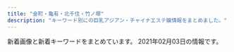 ```yaml
---
title: "金町・亀有・北千住・竹ノ塚"
description: "キーワード別にの巨乳アジアン・チャイナエステ嬢情報をまとめました。"
---
```


新着画像と新着キーワードをまとめています。
2021年02月03日の情報です。

<DmmAffiliateIns />
<KeywordTable
  shops={
    [
    {
        "img_links": [
            "http://www.hananoyume.esjp.info/files/010-02.jpg",
            "http://www.hananoyume.esjp.info/images/shop/shop01.jpg",
            "http://www.hananoyume.esjp.info/files/005-03.jpg",
            "http://www.hananoyume.esjp.info/images/new3.png",
            "http://www.hananoyume.esjp.info/images/s1.jpg",
            "http://www.hananoyume.esjp.info/files/001-02.jpg",
            "http://www.hananoyume.esjp.info/images/maga.jpg",
            "http://www.hananoyume.esjp.info/images/s2.jpg",
            "http://www.hananoyume.esjp.info/files/009-03.jpg",
            "http://www.hananoyume.esjp.info/files/006-03.jpg",
            "http://www.hananoyume.esjp.info/images/xian.png",
            "http://www.hananoyume.esjp.info/images/tel.png",
            "http://www.hananoyume.esjp.info/images/shop/shop04.jpg",
            "http://www.hananoyume.esjp.info/files/007-02.jpg",
            "http://www.hananoyume.esjp.info/images/s3.jpg",
            "http://www.hananoyume.esjp.info/images/main_bottom.png",
            "http://www.hananoyume.esjp.info/images/service.png",
            "http://www.hananoyume.esjp.info/files/010.jpg",
            "http://www.hananoyume.esjp.info/files/011-02.jpg",
            "http://www.hananoyume.esjp.info/files/005.jpg",
            "http://www.hananoyume.esjp.info/images/infotiao1.jpg",
            "http://www.hananoyume.esjp.info/files/001-03.jpg",
            "http://www.hananoyume.esjp.info/images/shop/shop03.jpg",
            "http://www.hananoyume.esjp.info/files/003-03.jpg",
            "http://www.hananoyume.esjp.info/files/008-03.jpg",
            "http://www.hananoyume.esjp.info/files/008-02.jpg",
            "http://www.hananoyume.esjp.info/images/zi_staff.png",
            "http://www.hananoyume.esjp.info/files/010-03.jpg",
            "http://www.hananoyume.esjp.info/files/009-02.jpg",
            "http://www.hananoyume.esjp.info/files/003.jpg",
            "http://www.hananoyume.esjp.info/files/003-02.jpg",
            "http://www.hananoyume.esjp.info/files/007-03.jpg",
            "http://www.hananoyume.esjp.info/files/009.jpg",
            "http://www.hananoyume.esjp.info/images/shop/shop02.jpg",
            "http://www.hananoyume.esjp.info/files/006.jpg",
            "http://www.hananoyume.esjp.info/files/011-03.jpg",
            "http://www.hananoyume.esjp.info/files/006-02.jpg",
            "http://www.hananoyume.esjp.info/files/008.jpg",
            "http://www.hananoyume.esjp.info/images/zi_massage.png",
            "http://www.hananoyume.esjp.info/files/007.jpg",
            "http://www.hananoyume.esjp.info/files/001.jpg",
            "http://www.hananoyume.esjp.info/files/005-02.jpg",
            "http://www.hananoyume.esjp.info/files/011.jpg",
            "http://www.hananoyume.esjp.info/images/pick.png",
            "http://www.hananoyume.esjp.info/images/main_top.png",
            "http://www.hananoyume.esjp.info/images/new1.png"
        ],
        "url": "http://www.hananoyume.esjp.info/",
        "keywords": {
            "E": 1,
            "89": 1,
            "87": 5,
            "86": 2,
            "88": 1,
            "D": 7
        },
        "name": "\u82b1\u306e\u5922",
        "station": "JR\u4e80\u6709\u99c5\u5357\u53e3"
    },
    {
        "img_links": [],
        "keywords": {},
        "url": "https://heart-peace.business.site/",
        "station": "\u7dbe\u702c\u99c5",
        "name": "heart Peace \uff5e\u30cf\u30fc\u30c8\u30d4\u30fc\u30b9\uff5e"
    },
    {
        "name": "\u685c",
        "img_links": [
            "https://besteste.com/staffPhoto/s20201104201732.jpg",
            "https://besteste.com/staffPhoto/b20201104202356.jpg",
            "https://besteste.com/staffPhoto/b20201223163529.jpg",
            "https://besteste.com/staffPhoto/s20201104202122.jpg",
            "https://besteste.com/staffPhoto/s20201223163320.jpg",
            "https://besteste.com/staffPhoto/s20201104202356.jpg",
            "https://besteste.com/staffPhoto/b20201104202637.jpg",
            "https://besteste.com/staffPhoto/b20201223163111.jpg",
            "https://besteste.com/staffPhoto/s20201223163529.jpg",
            "https://besteste.com/staffPhoto/s20201104202559.jpg",
            "https://besteste.com/staffPhoto/b20201104201732.jpg",
            "https://besteste.com/staffPhoto/b20201104202740.jpg",
            "https://besteste.com/staffPhoto/s20201104202235.jpg",
            "https://besteste.com/staffPhoto/s20201104202637.jpg",
            "https://besteste.com/staffPhoto/b20201223163235.jpg",
            "https://besteste.com/images/returnBtn.png",
            "https://besteste.com/staffPhoto/s20201223163417.jpg",
            "https://besteste.com/images/slider1/03.jpg",
            "https://besteste.com/staffPhoto/b20201104202509.jpg",
            "https://besteste.com/js/sliderLine/slide_next.png",
            "https://besteste.com/staffPhoto/s20201104202509.jpg",
            "https://besteste.com/staffPhoto/s20201104202740.jpg",
            "https://besteste.com/staffPhoto/b20201104202559.jpg",
            "https://besteste.com/staffPhoto/s20201104201913.jpg",
            "https://besteste.com/staffPhoto/s20201223163111.jpg",
            "https://besteste.com/images/slider1/01.jpg",
            "https://besteste.com/staffPhoto/b20201223163417.jpg",
            "https://besteste.com/staffPhoto/b20201104202122.jpg",
            "https://besteste.com/staffPhoto/b20201223163320.jpg",
            "https://besteste.com/staffPhoto/b20201104202024.jpg",
            "https://besteste.com/staffPhoto/s20201104202024.jpg",
            "https://besteste.com/js/sliderLine/slide_prev.png",
            "https://besteste.com/staffPhoto/s20201223163235.jpg",
            "https://besteste.com/staffPhoto/b20201104201913.jpg",
            "https://besteste.com/staffPhoto/b20201104202235.jpg",
            "https://besteste.com/images/mobile.jpg"
        ],
        "station": "JR\u4e80\u6709\u99c5\u5317\u53e3",
        "url": "https://besteste.com/",
        "keywords": {
            "C": 1,
            "E": 2,
            "D": 2,
            "86": 1,
            "85": 2
        }
    },
    {
        "url": "http://www.kenyoku.work/",
        "station": "JR\u91d1\u753a\u99c5\u5317\u53e3",
        "img_links": [
            "http://www.kenyoku.work/images/1.jpg",
            "http://www.kenyoku.work/images/news.jpg",
            "http://www.kenyoku.work/images/b2.jpg",
            "http://www.kenyoku.work/images/staff_t.jpg",
            "http://www.kenyoku.work/images/4.jpg",
            "http://www.kenyoku.work/images/info.png",
            "http://www.kenyoku.work/images/mobile.jpg",
            "http://www.kenyoku.work/images/int2.png",
            "http://www.kenyoku.work/img/hana1.jpg",
            "http://www.kenyoku.work/img/risa1.jpg",
            "http://www.kenyoku.work/images/interior_t.jpg",
            "http://www.kenyoku.work/images/sys.jpg",
            "http://www.kenyoku.work/img/ami1.jpg",
            "http://www.kenyoku.work/img/miki1.jpg",
            "http://www.kenyoku.work/images/head.jpg",
            "http://www.kenyoku.work/images/b1.jpg",
            "http://www.kenyoku.work/images/int1.png",
            "http://www.kenyoku.work/images/s1.png",
            "http://www.kenyoku.work/images/2.jpg",
            "http://www.kenyoku.work/images/3.jpg"
        ],
        "name": "\u5065\u6b32",
        "keywords": {}
    },
    {
        "img_links": [
            "http://massage-esthe.red/images/e.jpg",
            "http://massage-esthe.red/images/an_2_02.jpg",
            "http://massage-esthe.red/images/line1.jpg",
            "http://massage-esthe.red/images/r2.jpg",
            "http://massage-esthe.red/images/r6.jpg",
            "http://massage-esthe.red/images/slider/slide2s.png",
            "http://massage-esthe.red/images/slider/slide1.png",
            "http://massage-esthe.red/images/staff_images/st7.jpg",
            "http://massage-esthe.red/images/staff_images/st9.jpg",
            "http://massage-esthe.red/images/index-1.jpg",
            "http://massage-esthe.red/images/an_1_01.jpg",
            "http://massage-esthe.red/images/an_3_01.jpg",
            "http://massage-esthe.red/images/slider/slide2.png",
            "http://massage-esthe.red/images/r5.jpg",
            "http://massage-esthe.red/images/an_2_01.jpg",
            "http://massage-esthe.red/images/line.jpg",
            "http://massage-esthe.red/images/an_3_02.jpg",
            "http://massage-esthe.red/images/an_6_02.jpg",
            "http://massage-esthe.red/images/staff_images/sta3.jpg",
            "http://massage-esthe.red/images/staff_images/st6.jpg",
            "http://massage-esthe.red/images/an_4_01.jpg",
            "http://massage-esthe.red/images/an_5_01.jpg",
            "http://massage-esthe.red/images/staff_images/sta9.jpg",
            "http://massage-esthe.red/images/staff_images/sl.png",
            "http://massage-esthe.red/images/staff_images/st2.jpg",
            "http://massage-esthe.red/images/an_5_02.jpg",
            "http://massage-esthe.red/images/index-2.jpg",
            "http://massage-esthe.red/images/r3.jpg",
            "http://massage-esthe.red/images/slider/slide4.png",
            "http://massage-esthe.red/images/staff_images/st5.jpg",
            "http://massage-esthe.red/images/fbb.jpg",
            "http://massage-esthe.red/images/slider/slide3s.png",
            "http://massage-esthe.red/images/staff_images/sta1.jpg",
            "http://massage-esthe.red/images/r7.jpg",
            "http://massage-esthe.red/images/slider/slide5s.png",
            "http://massage-esthe.red/images/no.png",
            "http://massage-esthe.red/images/an_6_01.jpg",
            "http://massage-esthe.red/images/slider/slide4s.png",
            "http://massage-esthe.red/images/staff_images/st1.jpg",
            "http://massage-esthe.red/images/staff_images/sta6.jpg",
            "http://massage-esthe.red/images/staff_images/sta5.jpg",
            "http://massage-esthe.red/images/staff_images/st4.jpg",
            "http://massage-esthe.red/images/r4.jpg",
            "http://massage-esthe.red/images/an_1_02.jpg",
            "http://massage-esthe.red/images/qr.jpg",
            "http://massage-esthe.red/images/slider/slide1s.png",
            "http://massage-esthe.red/images/slider/slide5.png",
            "http://massage-esthe.red/images/staff_images/sta2.jpg",
            "http://massage-esthe.red/images/staff_images/sta7.jpg",
            "http://massage-esthe.red/images/staff_images/st3.jpg",
            "http://massage-esthe.red/images/an_4_02.jpg",
            "http://massage-esthe.red/images/staff_images/sta4.jpg",
            "http://massage-esthe.red/images/slider/slide3.png"
        ],
        "keywords": {
            "C": 2,
            "86": 32,
            "D": 20
        },
        "name": "BODY RESORT",
        "url": "http://massage-esthe.red/",
        "station": "JR\u4e80\u6709\u99c5\u5317\u53e3"
    },
    {
        "img_links": [
            "https://image.jimcdn.com/app/cms/image/transf/none/path/s491738307dab8ed0/image/i5806f8c0fbbca598/version/1417614009/image.jpg",
            "https://image.jimcdn.com/app/cms/image/transf/dimension=1080x1024:format=jpg/path/s491738307dab8ed0/image/ie54739bfe4411825/version/1611138624/image.jpg",
            "https://image.jimcdn.com/app/cms/image/transf/none/path/s491738307dab8ed0/image/iba7a970dbc047ea1/version/1610625156/image.jpg",
            "https://image.jimcdn.com/app/cms/image/transf/dimension=1080x1024:format=jpg/path/s491738307dab8ed0/image/i620db1cf9b307f7a/version/1610625248/image.jpg"
        ],
        "url": "http://kungangm.jimdo.com/",
        "station": "\u5800\u5207\u83d6\u84b2\u5712\u99c5",
        "keywords": {},
        "name": "\u541b\u5b89"
    },
    {
        "station": "\u4e94\u53cd\u91ce\u99c5",
        "img_links": [
            "http://www.relax-miyabi.com/img/top-h5R2.jpg",
            "http://www.relax-miyabi.com/img/slider/2.jpg",
            "http://www.relax-miyabi.com/img/top-course2_off.jpg",
            "http://www.relax-miyabi.com/img/slider/3.jpg",
            "http://www.relax-miyabi.com/img/h4-top.jpg",
            "http://www.relax-miyabi.com/img/top-h5R.jpg",
            "http://www.relax-miyabi.com/img/bnr-02_off.jpg",
            "http://www.relax-miyabi.com/img/glo_02_off.jpg",
            "http://www.relax-miyabi.com/files/019-02.jpg",
            "http://www.relax-miyabi.com/files/014-02.jpg",
            "http://www.relax-miyabi.com/img/icon_tel.png",
            "http://www.relax-miyabi.com/img/glo_01_off.jpg",
            "http://www.relax-miyabi.com/img/slider/1.jpg",
            "http://www.relax-miyabi.com/img/glo_03_off.jpg",
            "http://www.relax-miyabi.com/img/glo_06_off.jpg",
            "http://www.relax-miyabi.com/img/top-course_off.jpg",
            "http://www.relax-miyabi.com/files/014.jpg",
            "http://www.relax-miyabi.com/files/019-03.jpg",
            "http://www.relax-miyabi.com/img/bnr-01_off.jpg",
            "http://www.relax-miyabi.com/files/019.jpg",
            "http://www.relax-miyabi.com/files/014-03.jpg",
            "http://www.relax-miyabi.com/img/glo_05_off.jpg",
            "http://www.relax-miyabi.com/img/footer-top_off.jpg",
            "http://www.relax-miyabi.com/img/glo_04_off.jpg"
        ],
        "url": "http://www.relax-miyabi.com/",
        "name": "\u96c5",
        "keywords": {
            "86": 3,
            "88": 3,
            "D": 6
        }
    },
    {
        "station": "JR\u4e80\u6709\u99c5\u5357\u53e3",
        "name": "\u604b\u4eba\u697d\u5712",
        "img_links": [
            "http://koi.rankuens.com/css/top-001.jpg",
            "http://koi.rankuens.com/css/staff/staff09.jpg",
            "http://koi.rankuens.com/css/nav/nav01.jpg",
            "http://koi.rankuens.com/css/staff/staff10.jpg",
            "http://koi.rankuens.com/css/right.jpg",
            "http://koi.rankuens.com/css/staff/staff0006.jpg",
            "http://koi.rankuens.com/css/head03.jpg",
            "http://koi.rankuens.com/css/nav/nav03.jpg",
            "http://koi.rankuens.com/css/nav/nav05.jpg",
            "http://koi.rankuens.com/css/top005.jpg",
            "http://koi.rankuens.com/css/staff/staff08.jpg",
            "http://koi.rankuens.com/css/staff/staff0005.jpg",
            "http://koi.rankuens.com/css/nav/nav02.jpg",
            "http://koi.rankuens.com/css/nav/nav04.jpg",
            "http://koi.rankuens.com/css/staff/staff0005-b.jpg",
            "http://koi.rankuens.com/css/left.jpg",
            "http://koi.rankuens.com/css/nav/nav06.jpg",
            "http://koi.rankuens.com/css/top004.jpg"
        ],
        "url": "http://koi.rankuens.com/",
        "keywords": {
            "D": 3,
            "86": 2,
            "87": 2,
            "E": 2,
            "89": 1
        }
    },
    {
        "keywords": {},
        "name": "\u5065\u5eb7\u30cf\u30a6\u30b9",
        "img_links": [
            "http://www.night.ne.jp/nightnet/img/13.jpg",
            "http://www.night.ne.jp/tokyo/house/img/view_1.jpg",
            "http://www.night.ne.jp/_format/W/img/over_msg_01.jpg",
            "http://www.night.ne.jp/nightnet/img/4.jpg",
            "http://www.night.ne.jp/nightnet/img/15.jpg",
            "http://www.night.ne.jp/nightnet/img/1.jpg",
            "http://www.night.ne.jp/nightnet/img/16.jpg",
            "http://www.night.ne.jp/tokyo/house/img_staff/g_7278.jpg",
            "http://www.night.ne.jp/tokyo/house/img/index.jpg",
            "http://www.night.ne.jp/nightnet/img/12a.jpg",
            "http://www.night.ne.jp/nightnet/img/14.jpg",
            "http://www.night.ne.jp/nightnet/img/17.jpg",
            "http://www.night.ne.jp/_format/W/img/whats_news.jpg",
            "http://www.night.ne.jp/nightnet/img/7.jpg",
            "http://www.night.ne.jp/tokyo/house/img/qr_code.jpg",
            "http://www.night.ne.jp/_format/W/img/whats_view.jpg",
            "http://www.night.ne.jp/_format/W/img/index_enter_1.jpg",
            "http://www.night.ne.jp/tokyo/house/img/view_3.jpg",
            "http://www.night.ne.jp/nightnet/img/6.jpg",
            "http://www.night.ne.jp/nightnet/img/11.jpg",
            "http://www.night.ne.jp/tokyo/house/img/view_2.jpg",
            "http://www.night.ne.jp/nightnet/img/5.jpg",
            "http://www.night.ne.jp/nightnet/img/3.jpg",
            "http://www.night.ne.jp/nightnet/img/2.jpg",
            "http://www.night.ne.jp/tokyo/house/img/view_4.jpg",
            "http://www.night.ne.jp/nightnet/img/9.jpg",
            "http://www.night.ne.jp/nightnet/img/8.jpg",
            "http://www.night.ne.jp/nightnet/img/10.jpg",
            "http://www.night.ne.jp/tokyo/house/img_staff/g_7277.jpg",
            "http://www.night.ne.jp/tokyo/house/img/index_view.jpg",
            "http://www.night.ne.jp/tokyo/house/img/index_top.jpg"
        ],
        "url": "http://www.night.ne.jp/tokyo/house/",
        "station": "JR\u4e80\u6709\u99c5\u5317\u53e3"
    },
    {
        "name": "\u697d",
        "keywords": {
            "D": 1,
            "89": 1,
            "87": 2,
            "C": 2
        },
        "url": "http://raku.est888.com/",
        "station": "JR\u91d1\u753a\u99c5\u5317\u53e3",
        "img_links": [
            "http://raku.est888.com/css/osusume01.jpg",
            "http://raku.est888.com/css/staff/staff002-a.png",
            "http://raku.est888.com/css/nav/nav-005.jpg",
            "http://raku.est888.com/css/nav/nav-002.jpg",
            "http://raku.est888.com/css/nav/nav-006.jpg",
            "http://raku.est888.com/css/cam01.jpg",
            "http://raku.est888.com/css/staff/staff0001-a.png",
            "http://raku.est888.com/css/nav/nav-004.jpg",
            "http://raku.est888.com/css/nav/nav-003.jpg",
            "http://raku.est888.com/css/staff/staff01-a.png",
            "http://raku.est888.com/css/tel.png",
            "http://raku.est888.com/css/nav/nav-001.jpg",
            "http://raku.est888.com/css/top02-left.png"
        ]
    },
    {
        "keywords": {
            "D": 15,
            "83": 5,
            "86": 10,
            "85": 5,
            "C": 5
        },
        "name": "\u7e01",
        "img_links": [
            "http://rakuen.ies.fun/photos/sites/40/2021/02/2021020106592856.jpg",
            "http://rakuen.ies.fun/images/info.jpg",
            "http://rakuen.ies.fun/images/info2.jpg",
            "http://rakuen.ies.fun/images/s_staff.png",
            "http://rakuen.ies.fun/images/room1.jpg",
            "http://rakuen.ies.fun/images/tel.jpg",
            "http://rakuen.ies.fun/photos/sites/40/2021/02/2021020106591748.jpg",
            "http://rakuen.ies.fun/images/room3.jpg",
            "http://rakuen.ies.fun/images/s3.jpg",
            "http://rakuen.ies.fun/images/s_link.png",
            "http://rakuen.ies.fun/images/mobile.jpg",
            "http://rakuen.ies.fun/images/s_news.jpg",
            "http://rakuen.ies.fun/images/room2.jpg",
            "http://rakuen.ies.fun/photos/sites/40/2021/02/202102010659230.jpg",
            "http://rakuen.ies.fun/images/room4.jpg",
            "http://rakuen.ies.fun/photos/sites/40/2021/02/2021020106592140.jpg"
        ],
        "url": "http://rakuen.ies.fun/",
        "station": "\u897f\u65b0\u4e95\u99c5\u897f\u53e3"
    },
    {
        "url": "http://spring.est888.com/",
        "name": "Spring \uff5e\u30b9\u30d7\u30ea\u30f3\u30b0\uff5e",
        "img_links": [
            "http://spring.est888.com/css/staff/staff010-a.png",
            "http://spring.est888.com/css/nav/nav-001.png",
            "http://spring.est888.com/css/staff/staff13-a.png",
            "http://spring.est888.com/css/top0000000003.jpg",
            "http://spring.est888.com/css/staff/staff001.png",
            "http://spring.est888.com/css/staff/staff001-a.png",
            "http://spring.est888.com/css/staff/staff16-a.png",
            "http://spring.est888.com/css/nav/nav-003.png",
            "http://spring.est888.com/css/staff/staff0005-a.png",
            "http://spring.est888.com/css/staff/staff17-a.png",
            "http://spring.est888.com/css/nav/nav-005.png",
            "http://spring.est888.com/css/staff/staff012-a.png",
            "http://spring.est888.com/css/staff/staff004.png",
            "http://spring.est888.com/css/staff/staff0005-b.png",
            "http://spring.est888.com/css/nav/nav-002.png",
            "http://spring.est888.com/css/staff/staff004-a.png",
            "http://spring.est888.com/css/staff/staff11.png",
            "http://spring.est888.com/css/staff/staff17-b.png",
            "http://spring.est888.com/css/staff/staff11-b.png",
            "http://spring.est888.com/css/staff/staff0010-b.png",
            "http://spring.est888.com/css/staff/staff17.png",
            "http://spring.est888.com/css/staff/staff11-a.png",
            "http://spring.est888.com/css/top001.png",
            "http://spring.est888.com/css/staff/staff004-b.png",
            "http://spring.est888.com/css/staff/staff16-b.png",
            "http://spring.est888.com/css/staff/staff012.png",
            "http://spring.est888.com/css/nav/nav-006.png",
            "http://spring.est888.com/css/staff/staff14-a.png",
            "http://spring.est888.com/css/nav/nav-004.png",
            "http://spring.est888.com/css/staff/staff13.png",
            "http://spring.est888.com/css/tel.png",
            "http://spring.est888.com/css/staff/staff010.png",
            "http://spring.est888.com/css/staff/staff001-b.png",
            "http://spring.est888.com/css/staff/staff14-b.png",
            "http://spring.est888.com/css/staff/staff16.png",
            "http://spring.est888.com/css/staff/staff012-b.png",
            "http://spring.est888.com/css/staff/staff14.png",
            "http://spring.est888.com/css/staff/staff0005.png"
        ],
        "keywords": {
            "E": 1,
            "91": 1,
            "C": 3,
            "85": 2,
            "84": 1,
            "89": 1,
            "90": 5,
            "D": 3
        },
        "station": "JR\u91d1\u753a\u99c5\u5317\u53e3"
    },
    {
        "name": "IRIS \uff5e\u30a2\u30a4\u30ea\u30b9\uff5e",
        "keywords": {
            "D": 4,
            "86": 3,
            "C": 1,
            "83": 1,
            "85": 3,
            "90": 1,
            "87": 1,
            "E": 2
        },
        "img_links": [
            "http://iris.este.work/head.jpg",
            "http://iris.este.work/2/uploadimg/1597806778.jpg",
            "http://iris.este.work/2/uploadimg/1610606666.jpg",
            "http://iris.este.work/2/uploadimg/1610606533.jpg",
            "http://iris.este.work/int1.png",
            "http://iris.este.work/2/uploadimg/1604372331.jpg",
            "http://iris.este.work/2/uploadimg/1607661251.jpg",
            "http://iris.este.work/2/uploadimg/1587527512.jpg",
            "http://iris.este.work/news.jpg",
            "http://iris.este.work/sys1.jpg",
            "http://iris.este.work/2/uploadimg/1587527299.jpg",
            "http://iris.este.work/2/uploadimg/1597642441.jpeg",
            "http://iris.este.work/2/uploadimg/1591787978.jpg",
            "http://iris.este.work/sys2.jpg",
            "http://iris.este.work/s1.png",
            "http://iris.este.work/staff_t.jpg"
        ],
        "url": "http://iris.este.work/",
        "station": "JR\u5317\u5343\u4f4f\u99c5\u6771\u53e3"
    },
    {
        "img_links": [
            "http://www.es-sakura.xyz/uploads/210201/1-21020115145M35.jpg",
            "http://www.es-sakura.xyz/uploads/171031/1-1G0311G4095M.jpg",
            "http://www.es-sakura.xyz/uploads/180222/1-1P222152311W5.jpg",
            "http://www.es-sakura.xyz/templets/default/pc/picture/staffs.png",
            "http://www.es-sakura.xyz/templets/default/pc/picture/s_news.png",
            "http://www.es-sakura.xyz/uploads/200522/1-200522132410304.jpg",
            "http://www.es-sakura.xyz/uploads/171031/1-1G0311G505933.jpg",
            "http://www.es-sakura.xyz/uploads/180903/1-1PZ31G00N60.jpg",
            "http://www.es-sakura.xyz/templets/default/pc/picture/face.png",
            "http://www.es-sakura.xyz/uploads/171031/1-1G0311G556445.jpg",
            "http://www.es-sakura.xyz/uploads/201221/1-201221161331T9.jpg",
            "http://www.es-sakura.xyz/uploads/allimg/180705/1-1PF515001a41.jpg",
            "http://www.es-sakura.xyz/uploads/180223/1-1P2231T1545P.png",
            "http://www.es-sakura.xyz/uploads/180223/1-1P2231T00a38.jpg",
            "http://www.es-sakura.xyz/uploads/171031/1-1G0311G344914.jpg",
            "http://www.es-sakura.xyz/templets/default/pc/picture/s_pick.png",
            "http://www.es-sakura.xyz/uploads/200522/1-2005221325354W.jpg",
            "http://www.es-sakura.xyz/uploads/180222/1-1P222152341c1.jpg",
            "http://www.es-sakura.xyz/uploads/180222/1-1P22215242NA.jpg",
            "http://www.es-sakura.xyz/templets/default/pc/picture/end1.jpg",
            "http://www.es-sakura.xyz/uploads/200922/1-200922100322149.jpg",
            "http://www.es-sakura.xyz/uploads/180223/1-1P2231S940503.jpg",
            "http://www.es-sakura.xyz/uploads/201029/1-201029155224493.jpg",
            "http://www.es-sakura.xyz/uploads/180222/1-1P222152505H4.jpg",
            "http://www.es-sakura.xyz/uploads/171031/1-1G0311G531445.jpg",
            "http://www.es-sakura.xyz/templets/default/pc/picture/s_staff.png"
        ],
        "url": "http://www.es-sakura.xyz/",
        "name": "\u3055\u304f\u3089",
        "keywords": {},
        "station": "\u6885\u5cf6\u99c5"
    },
    {
        "name": "Tulip\uff5e\u30c1\u30e5\u30fc\u30ea\u30c3\u30d7",
        "url": "http://www.hi-msg.com/tulip/",
        "keywords": {},
        "station": "JR\u5357\u5343\u4f4f\u99c5\u5357\u53e3",
        "img_links": []
    },
    {
        "img_links": [
            "http://ayase-ai.jpest.net/uploads//sites/33/2020/11/g2-225x300.jpg",
            "http://ayase-ai.jpest.net/uploads//sites/33/2020/11/g1.jpg",
            "http://ayase-ai.jpest.net/uploads//sites/33/2020/12/main_top.png",
            "http://ayase-ai.jpest.net/uploads//sites/33/2020/11/g6.jpg",
            "http://ayase-ai.jpest.net/uploads//sites/33/2020/11/g5.jpg",
            "http://ayase-ai.jpest.net/uploads//sites/33/2020/11/g4.jpg",
            "http://ayase-ai.jpest.net/uploads//sites/33/2020/11/g4-225x300.jpg",
            "http://ayase-ai.jpest.net/uploads//sites/33/2020/12/ma01-1.jpg",
            "http://ayase-ai.jpest.net/uploads//sites/33/2020/12/r2-1.png",
            "http://ayase-ai.jpest.net/uploads//sites/33/2020/12/main_top-1.png",
            "http://ayase-ai.jpest.net/uploads//sites/33/2020/12/ss.png",
            "http://ayase-ai.jpest.net/uploads//sites/33/2021/01/g1.jpg",
            "http://ayase-ai.jpest.net/uploads//sites/33/2020/12/shishu-2.png",
            "http://ayase-ai.jpest.net/uploads//sites/33/2020/12/r3-1.png",
            "http://ayase-ai.jpest.net/uploads//sites/33/2020/11/g3.jpg",
            "http://ayase-ai.jpest.net/uploads//sites/33/2020/11/g3-225x300.jpg",
            "http://ayase-ai.jpest.net/uploads//sites/33/2020/11/g5-225x300.jpg",
            "http://ayase-ai.jpest.net/uploads//sites/33/2020/11/g2.jpg",
            "http://ayase-ai.jpest.net/uploads//sites/33/2020/11/g6-225x300.jpg",
            "http://ayase-ai.jpest.net/uploads//sites/33/2020/12/main_bottom.png",
            "http://ayase-ai.jpest.net/uploads//sites/33/2020/11/m-top02-1.jpg",
            "http://ayase-ai.jpest.net/uploads//sites/33/2020/12/re.jpg",
            "http://ayase-ai.jpest.net/uploads//sites/33/2020/11/g1-225x300.jpg",
            "http://ayase-ai.jpest.net/uploads//sites/33/2020/12/r4-1.png",
            "http://ayase-ai.jpest.net/uploads//sites/33/2021/01/g1-225x300.jpg",
            "http://ayase-ai.jpest.net/uploads//sites/33/2020/12/r1.png",
            "http://ayase-ai.jpest.net/uploads//sites/33/2020/12/main_bottom-1.png",
            "http://ayase-ai.jpest.net/uploads//sites/33/2020/12/mobile-1.jpg"
        ],
        "keywords": {},
        "station": "\u7dbe\u702c\u99c5\u6771\u53e3",
        "url": "http://ayase-ai.jpest.net/",
        "name": "\u611b"
    },
    {
        "keywords": {},
        "img_links": [],
        "name": "\u5fc3",
        "url": "http://sumirety.xyz/",
        "station": "\u6885\u5cf6\u99c5"
    },
    {
        "img_links": [
            "http://ningyo-hime.com/images/mobile.jpg",
            "http://ningyo-hime.com/images/returnBtn.png",
            "http://ningyo-hime.com/staffPhoto/b20201212104914.jpg",
            "http://ningyo-hime.com/staffPhoto/b20200630134438.jpg",
            "http://ningyo-hime.com/staffPhoto/s20201230174356.jpg",
            "http://ningyo-hime.com/staffPhoto/b20191003141511.jpg",
            "http://ningyo-hime.com/staffPhoto/s20201212112712.jpg",
            "http://ningyo-hime.com/staffPhoto/b20201230174356.jpg",
            "http://ningyo-hime.com/staffPhoto/s20200626161755.jpg",
            "http://ningyo-hime.com/staffPhoto/s20201212104914.jpg",
            "http://ningyo-hime.com/js/sliderLine/slide_prev.png",
            "http://ningyo-hime.com/staffPhoto/b20200905132814.jpg",
            "http://ningyo-hime.com/images/slider1/03.jpg",
            "http://ningyo-hime.com/staffPhoto/s20201101082513.jpg",
            "http://ningyo-hime.com/images/gallery1.png",
            "http://ningyo-hime.com/staffPhoto/s20200905132814.jpg",
            "http://ningyo-hime.com/staffPhoto/b20200626161755.jpg",
            "http://ningyo-hime.com/images/slider1/01.jpg",
            "http://ningyo-hime.com/staffPhoto/b20201101082513.jpg",
            "http://ningyo-hime.com/staffPhoto/s20191003141511.jpg",
            "http://ningyo-hime.com/uploadfiles/Image/campaignNingyoHimeCom.jpg",
            "http://ningyo-hime.com/staffPhoto/b20201212112712.jpg",
            "http://ningyo-hime.com/js/sliderLine/slide_next.png",
            "http://ningyo-hime.com/staffPhoto/s20200707192550.jpg",
            "http://ningyo-hime.com/staffPhoto/b20200707192550.jpg",
            "http://ningyo-hime.com/staffPhoto/s20200630134438.jpg"
        ],
        "name": "\u4eba\u9b5a\u59eb",
        "url": "http://ningyo-hime.com/",
        "station": "\u7dbe\u702c\u99c5\u6771\u53e3",
        "keywords": {
            "84": 1,
            "D": 5,
            "C": 2
        }
    },
    {
        "url": "https://moon-love.info/",
        "name": "\u6cc9\u30fb\u3044\u305a\u307f",
        "keywords": {
            "E": 2,
            "D": 1
        },
        "img_links": [
            "https://moon-love.info/uploadfiles/images/campaignIyasiHealCom.jpg",
            "https://moon-love.info/staffPhoto/b20200527170611.jpg",
            "https://moon-love.info/images/slider1/03.jpg",
            "https://moon-love.info/js/sliderLine/slide_prev.png",
            "https://moon-love.info/js/sliderLine/slide_next.png",
            "https://moon-love.info/images/slider1/02.jpg",
            "https://moon-love.info/images/mobile.jpg",
            "https://moon-love.info/images/noImg.jpg",
            "https://moon-love.info/images/gallery1.png",
            "https://moon-love.info/uploadfiles/Image/image.png",
            "https://moon-love.info/staffPhoto/b20200711151214.jpg",
            "https://moon-love.info/images/returnBtn.png",
            "https://moon-love.info/staffPhoto/s20200711151214.jpg",
            "https://moon-love.info/staffPhoto/s20200527170611.jpg",
            "https://moon-love.info/images/slider1/01.jpg"
        ],
        "station": "\u5317\u5343\u4f4f\u99c5\u6771\u53e3"
    },
    {
        "station": "JR\u4e80\u6709\u99c5\u5317\u53e3",
        "name": "\u82b1\u5c4b",
        "keywords": {},
        "url": "http://h-rlx.xyz/",
        "img_links": [
            "http://h-rlx.xyz/images/index_02.jpg",
            "http://h-rlx.xyz/images/01.jpg",
            "http://h-rlx.xyz/girl/014.jpg",
            "http://h-rlx.xyz/girl/03.jpg",
            "http://h-rlx.xyz/girl/09a.jpg",
            "http://h-rlx.xyz/girl/011.jpg",
            "http://h-rlx.xyz/images/info_10.jpg",
            "http://h-rlx.xyz/girl/010.jpg",
            "http://h-rlx.xyz/girl/08a.jpg",
            "http://h-rlx.xyz/images/index_16.jpg",
            "http://h-rlx.xyz/images/index_05.jpg",
            "http://h-rlx.xyz/girl/07a.jpg",
            "http://h-rlx.xyz/girl/07.jpg",
            "http://h-rlx.xyz/girl/012a.jpg",
            "http://h-rlx.xyz/images/info.jpg",
            "http://h-rlx.xyz/images/staff_10.jpg",
            "http://h-rlx.xyz/images/index_06.jpg",
            "http://h-rlx.xyz/images/02.jpg",
            "http://h-rlx.xyz/images/index_24.jpg",
            "http://h-rlx.xyz/images/index_18.jpg",
            "http://h-rlx.xyz/girl/00.jpg",
            "http://h-rlx.xyz/images/index_19.jpg",
            "http://h-rlx.xyz/girl/013a.jpg",
            "http://h-rlx.xyz/images/index_03.jpg",
            "http://h-rlx.xyz/girl/05a.jpg",
            "http://h-rlx.xyz/girl/06a.jpg",
            "http://h-rlx.xyz/girl/04.jpg",
            "http://h-rlx.xyz/girl/06.jpg",
            "http://h-rlx.xyz/images/index_23.jpg",
            "http://h-rlx.xyz/girl/01a.jpg",
            "http://h-rlx.xyz/girl/02.jpg",
            "http://h-rlx.xyz/girl/012.jpg",
            "http://h-rlx.xyz/images/rec_10.jpg",
            "http://h-rlx.xyz/images/index_15.jpg",
            "http://h-rlx.xyz/images/index_11.jpg",
            "http://h-rlx.xyz/girl/03a.jpg",
            "http://h-rlx.xyz/girl/09.jpg",
            "http://h-rlx.xyz/images/index_14.jpg",
            "http://h-rlx.xyz/images/index_20.jpg",
            "http://h-rlx.xyz/images/index_07.jpg",
            "http://h-rlx.xyz/images/index_21.jpg",
            "http://h-rlx.xyz/images/index_01.jpg",
            "http://h-rlx.xyz/girl/08.jpg",
            "http://h-rlx.xyz/girl/04a.jpg",
            "http://h-rlx.xyz/girl/013.jpg",
            "http://h-rlx.xyz/images/index_04.jpg",
            "http://h-rlx.xyz/girl/05.jpg",
            "http://h-rlx.xyz/images/index_10.jpg",
            "http://h-rlx.xyz/images/index_09.jpg",
            "http://h-rlx.xyz/girl/01.jpg",
            "http://h-rlx.xyz/images/rec.jpg",
            "http://h-rlx.xyz/images/index_12.jpg",
            "http://h-rlx.xyz/images/index_26.jpg"
        ]
    },
    {
        "name": "\u9e97",
        "keywords": {
            "D": 80,
            "85": 30,
            "86": 40,
            "84": 10
        },
        "url": "http://urara.tyo.cm/",
        "station": "JR\u91d1\u753a\u99c5\u5317\u53e3",
        "img_links": [
            "http://urara.tyo.cm/photos/sites/5/2020/09/2020091508111353.jpg",
            "http://urara.tyo.cm/photos/sites/5/2020/08/2020082101302071.jpg",
            "http://urara.tyo.cm/images/link_nav05.png",
            "http://urara.tyo.cm/images/pagetop.png",
            "http://urara.tyo.cm/images/link_nav01.png",
            "http://urara.tyo.cm/photos/sites/5/2020/07/2020072904152581.jpg",
            "http://urara.tyo.cm/images/tit_info01.png",
            "http://urara.tyo.cm/images/link_nav02.png",
            "http://urara.tyo.cm/images/slider03.png",
            "http://urara.tyo.cm/images/link_nav04.png",
            "http://urara.tyo.cm/images/link_nav03.png",
            "http://urara.tyo.cm/images/bg_infotit.png",
            "http://urara.tyo.cm/images/tit_staff01.png",
            "http://urara.tyo.cm/photos/sites/5/2020/07/2020072904152474.jpg",
            "http://urara.tyo.cm/images/slider02.png",
            "http://urara.tyo.cm/images/ico02.png",
            "http://urara.tyo.cm/images/tit_staff02.png",
            "http://urara.tyo.cm/images/slider01.png",
            "http://urara.tyo.cm/images/tit_info02.png",
            "http://urara.tyo.cm/photos/sites/5/2020/10/2020101305325670.jpg",
            "http://urara.tyo.cm/photos/sites/5/2020/07/2020072904152438.jpg",
            "http://urara.tyo.cm/images/top.png",
            "http://urara.tyo.cm/images/link_nav06.png",
            "http://urara.tyo.cm/photos/sites/5/2020/07/2020072904152344.jpg",
            "http://urara.tyo.cm/photos/sites/5/2020/11/2020112706272440.jpg"
        ]
    },
    {
        "img_links": [
            "http://angela.esjp.xyz/girl/6.jpg",
            "http://angela.esjp.xyz/girl/4.jpg",
            "http://angela.esjp.xyz/images/tel_footer.png",
            "http://angela.esjp.xyz/images/roomimg/photo02.jpg",
            "http://angela.esjp.xyz/images/nophotos.jpg",
            "http://angela.esjp.xyz/girl/1.jpg",
            "http://angela.esjp.xyz/images/staff_bg.png",
            "http://angela.esjp.xyz/images/topbg.jpg",
            "http://angela.esjp.xyz/girl/3.jpg",
            "http://angela.esjp.xyz/girl/2.jpg",
            "http://angela.esjp.xyz/images/pickup_line.png",
            "http://angela.esjp.xyz/images/roomimg/photo01.jpg",
            "http://angela.esjp.xyz/images/mobile_bg.png",
            "http://angela.esjp.xyz/girl/5.jpg",
            "http://angela.esjp.xyz/images/newsbg.png"
        ],
        "keywords": {},
        "station": "\u7dbe\u702c\u99c5\u6771\u53e3",
        "url": "http://angela.esjp.xyz/",
        "name": "Angela \u30a2\u30f3\u30b8\u30a7\u30e9"
    },
    {
        "name": "Spring-\u30b9\u30d7\u30ea\u30f3\u30b0-",
        "url": "http://spring02.est888.com/",
        "img_links": [
            "http://spring02.est888.com/css/staff/staff04-b.png",
            "http://spring02.est888.com/css/staff/staff0008.png",
            "http://spring02.est888.com/css/nav/nav-004.png",
            "http://spring02.est888.com/css/osusume01.png",
            "http://spring02.est888.com/css/staff/staff003-b.png",
            "http://spring02.est888.com/css/staff/staff11.png",
            "http://spring02.est888.com/css/staff/staff09.png",
            "http://spring02.est888.com/css/staff/staff005-a.png",
            "http://spring02.est888.com/css/staff/staff12-a.png",
            "http://spring02.est888.com/css/top02-left.png",
            "http://spring02.est888.com/css/staff/staff03-a.png",
            "http://spring02.est888.com/css/staff/staff09-a.png",
            "http://spring02.est888.com/css/staff/staff01-b.png",
            "http://spring02.est888.com/css/top003.png",
            "http://spring02.est888.com/css/staff/staff01.png",
            "http://spring02.est888.com/css/staff/staff005-b.png",
            "http://spring02.est888.com/css/nav/nav-006.png",
            "http://spring02.est888.com/css/staff/staff010.png",
            "http://spring02.est888.com/css/staff/staff010-a.png",
            "http://spring02.est888.com/css/staff/staff11-b.png",
            "http://spring02.est888.com/css/staff/staff04.png",
            "http://spring02.est888.com/css/staff/staff008-b.png",
            "http://spring02.est888.com/css/nav/nav-002.png",
            "http://spring02.est888.com/css/staff/staff005.png",
            "http://spring02.est888.com/css/staff/staff04-a.png",
            "http://spring02.est888.com/css/staff/staff09-b.png",
            "http://spring02.est888.com/css/staff/staff010-b.png",
            "http://spring02.est888.com/css/staff/staff11-a.png",
            "http://spring02.est888.com/css/staff/staff01-a.png",
            "http://spring02.est888.com/css/tel.png",
            "http://spring02.est888.com/css/nav/nav-005.png",
            "http://spring02.est888.com/css/staff/staff12.png",
            "http://spring02.est888.com/css/top04.png",
            "http://spring02.est888.com/css/nav/nav-003.png",
            "http://spring02.est888.com/css/top01.png",
            "http://spring02.est888.com/css/nav/nav-001.png",
            "http://spring02.est888.com/css/staff/staff03.png",
            "http://spring02.est888.com/css/staff/staff12-b.png"
        ],
        "station": "\u7dbe\u702c\u99c5\u897f\u53e3",
        "keywords": {
            "E": 2,
            "G": 1,
            "91": 1,
            "84": 1,
            "85": 3,
            "C": 4,
            "89": 1,
            "90": 3
        }
    },
    {
        "name": "\u3084\u3059\u3089\u304e",
        "url": "http://relax-esthe.tokyo/",
        "keywords": {},
        "img_links": [
            "http://relax-esthe.tokyo/css/m-top-right03.jpg",
            "http://relax-esthe.tokyo/css/top-left01.jpg",
            "http://relax-esthe.tokyo/css/m-top02.jpg",
            "http://relax-esthe.tokyo/images/call.png",
            "http://relax-esthe.tokyo/css/m-head1.jpg",
            "http://relax-esthe.tokyo/css/m-right.jpg",
            "http://relax-esthe.tokyo/css/m-yejiao.jpg",
            "http://relax-esthe.tokyo/css/staff/staff07.png",
            "http://relax-esthe.tokyo/css/m-top-right01.jpg",
            "http://relax-esthe.tokyo/css/m-top-right02.jpg",
            "http://relax-esthe.tokyo/css/m-left.jpg",
            "http://relax-esthe.tokyo/css/staff/staff05.png",
            "http://relax-esthe.tokyo/css/staff/staff06.png",
            "http://relax-esthe.tokyo/css/staff/staff03.png",
            "http://relax-esthe.tokyo/css/staff/staff0n.png",
            "http://relax-esthe.tokyo/css/m-top-right04.jpg",
            "http://relax-esthe.tokyo/css/staff/staff02.png"
        ],
        "station": "\u6885\u5cf6\u99c5"
    },
    {
        "img_links": [
            "http://esthe-massage.pink/images/line2.jpg",
            "http://esthe-massage.pink/images/cg10.jpg",
            "http://esthe-massage.pink/images/end3.png",
            "http://esthe-massage.pink/sp/images/cg2.jpg",
            "http://esthe-massage.pink/images/newface.jpg",
            "http://esthe-massage.pink/images/mobile1.jpg",
            "http://esthe-massage.pink/sp/images/cg4.jpg",
            "http://esthe-massage.pink/sp/images/cg3.jpg",
            "http://esthe-massage.pink/images/cg5.jpg",
            "http://esthe-massage.pink/images/cg2.jpg",
            "http://esthe-massage.pink/sp/images/cg1.jpg",
            "http://esthe-massage.pink/sp/images/teline.png",
            "http://esthe-massage.pink/sp/images/telb.png",
            "http://esthe-massage.pink/images/line.jpg",
            "http://esthe-massage.pink/sp/images/cg9.jpg",
            "http://esthe-massage.pink/images/aboutus.jpg",
            "http://esthe-massage.pink/images/cg6.jpg",
            "http://esthe-massage.pink/sp/images/cg8.jpg",
            "http://esthe-massage.pink/sp/images/cg6.jpg",
            "http://esthe-massage.pink/images/compaign.jpg",
            "http://esthe-massage.pink/images/news.jpg",
            "http://esthe-massage.pink/sp/images/tel.png",
            "http://esthe-massage.pink/images/tb.png",
            "http://esthe-massage.pink/images/cg4.jpg",
            "http://esthe-massage.pink/images/staff_s.jpg",
            "http://esthe-massage.pink/images/tb1.png",
            "http://esthe-massage.pink/images/cg8.jpg",
            "http://esthe-massage.pink/images/pick.jpg",
            "http://esthe-massage.pink/sp/images/cg5.jpg",
            "http://esthe-massage.pink/images/mobile.jpg",
            "http://esthe-massage.pink/images/cg3.jpg",
            "http://esthe-massage.pink/images/bb.png",
            "http://esthe-massage.pink/images/top.png",
            "http://esthe-massage.pink/sp/images/top-img01.png",
            "http://esthe-massage.pink/images/staff_tit.jpg",
            "http://esthe-massage.pink/sp/images/cg10.jpg",
            "http://esthe-massage.pink/images/cg1.jpg",
            "http://esthe-massage.pink/images/cg7.jpg",
            "http://esthe-massage.pink/images/cg9.jpg"
        ],
        "url": "http://esthe-massage.pink/",
        "station": "JR\u91d1\u753a\u99c5\u5317\u53e3",
        "keywords": {
            "D": 9
        },
        "name": "\u96c5"
    },
    {
        "url": "http://iyasinobara.oks.bz/",
        "station": "JR\u91d1\u753a\u99c5\u5317\u53e3",
        "name": "\u7652\u3057\u306e\u8594\u8587",
        "keywords": {
            "82": 5,
            "85": 5,
            "87": 10,
            "C": 16,
            "D": 15
        },
        "img_links": [
            "http://iyasinobara.oks.bz/photos/sites/36/2021/01/2021011808544677.jpg",
            "http://iyasinobara.oks.bz/photos/sites/36/2019/12/2019121401184994.jpg",
            "http://iyasinobara.oks.bz/images/room2.jpg",
            "http://iyasinobara.oks.bz/images/top.jpg",
            "http://iyasinobara.oks.bz/images/room1.jpg",
            "http://iyasinobara.oks.bz/images/s_shedule.jpg",
            "http://iyasinobara.oks.bz/images/room4.jpg",
            "http://iyasinobara.oks.bz/images/s_staff.jpg",
            "http://iyasinobara.oks.bz/images/s_news.jpg",
            "http://iyasinobara.oks.bz/photos/sites/36/2020/11/2020112101523963.jpg",
            "http://iyasinobara.oks.bz/images/room3.jpg",
            "http://iyasinobara.oks.bz/images/mobile.jpg",
            "http://iyasinobara.oks.bz/photos/sites/36/2020/02/2020021401252254.jpg"
        ]
    },
    {
        "url": "http://lux.abnavi.info/",
        "station": "JR\u4e80\u6709\u99c5\u5357\u53e3",
        "keywords": {
            "84": 1,
            "87": 1,
            "C": 13,
            "85": 2,
            "G": 1,
            "D": 3,
            "E": 1,
            "88": 1
        },
        "img_links": [
            "http://komajo2.a1.ies.bz/upload/sites/13/2020/12/2020121219412237.jpg",
            "http://lux.abnavi.info/images/nbj3.jpg",
            "http://lux.abnavi.info/images/info.jpg",
            "http://lux.abnavi.info/images/s_staff.png",
            "http://lux.abnavi.info/photos/sites/13/2020/12/2020121219412237.jpg",
            "http://lux.abnavi.info/photos/sites/13/2020/12/2020121219412144.jpg",
            "http://lux.abnavi.info/photos/sites/13/2020/12/2020121219411983.jpg",
            "http://komajo2.a1.ies.bz/upload/sites/13/2020/12/2020121219411983.jpg",
            "http://lux.abnavi.info/images/room4.jpg",
            "http://lux.abnavi.info/images/mobile.png",
            "http://lux.abnavi.info/photos/sites/13/2020/12/2020121219411715.jpg",
            "http://lux.abnavi.info/images/acc2.jpg",
            "http://lux.abnavi.info/images/top.png",
            "http://lux.abnavi.info/images/room2.jpg",
            "http://lux.abnavi.info/images/s_link.png",
            "http://lux.abnavi.info/images/room1.jpg",
            "http://lux.abnavi.info/images/acc3.jpg",
            "http://lux.abnavi.info/images/acc6.jpg",
            "http://lux.abnavi.info/images/nbj1.png",
            "http://lux.abnavi.info/images/s_pick.jpg",
            "http://lux.abnavi.info/images/room3.jpg",
            "http://lux.abnavi.info/photos/sites/13/2020/12/2020121219411956.jpg",
            "http://lux.abnavi.info/images/acc1.jpg",
            "http://lux.abnavi.info/images/s_news.png",
            "http://lux.abnavi.info/images/acc4.jpg",
            "http://komajo2.a1.ies.bz/upload/sites/13/2020/12/2020121219411956.jpg",
            "http://lux.abnavi.info/images/acc5.jpg"
        ],
        "name": "Lux\u30fb\u30e9\u30c3\u30af\u30b9"
    },
    {
        "name": "\u7f8e\u5802",
        "url": "http://aroma-heal.com/",
        "img_links": [
            "http://aroma-heal.com/img/pic.jpg",
            "http://aroma-heal.com/img/sys3.png",
            "http://aroma-heal.com/staff/mimi/01.jpg",
            "http://aroma-heal.com/img/t-r.jpg",
            "http://aroma-heal.com/img/tel.jpg",
            "http://aroma-heal.com/img/info.jpg",
            "http://aroma-heal.com/img/pc.jpg",
            "http://aroma-heal.com/img/adrs.jpg",
            "http://aroma-heal.com/img/t-o.jpg",
            "http://aroma-heal.com/img/tit.jpg",
            "http://aroma-heal.com/img/sysetc.png",
            "http://aroma-heal.com/img/sys4.png",
            "http://aroma-heal.com/img/t-a.jpg",
            "http://aroma-heal.com/img/sys1.png",
            "http://aroma-heal.com/img/cam.jpg",
            "http://aroma-heal.com/img/botton.jpg",
            "http://aroma-heal.com/staff/aoi/01.jpg",
            "http://aroma-heal.com/img/t-t.jpg",
            "http://aroma-heal.com/staff/yuki/01.jpg",
            "http://aroma-heal.com/img/t-s.jpg",
            "http://aroma-heal.com/img/sys2.png",
            "http://aroma-heal.com/img/add.jpg"
        ],
        "station": "JR\u5317\u5343\u4f4f\u99c5\u6771\u53e3",
        "keywords": {}
    },
    {
        "img_links": [
            "http://bright.xyz.mn/photos/sites/10/2021/02/2021020306534154-308x411.jpg",
            "http://bright.xyz.mn/images/s_therapist.jpg",
            "http://bright.xyz.mn/photos/sites/10/2020/07/2020072612030016.jpg",
            "http://bright.xyz.mn/photos/sites/10/2020/11/2020111606393626.jpg",
            "http://bright.xyz.mn/photos/sites/10/2020/07/2020072611535558.jpg",
            "http://bright.xyz.mn/photos/sites/10/2020/11/2020112603202174.jpg",
            "http://bright.xyz.mn/photos/sites/10/2020/02/2020022201512493.jpg",
            "http://bright.xyz.mn/photos/sites/10/2020/08/2020081003373131.jpg",
            "http://bright.xyz.mn/photos/sites/10/2020/10/2020100804253425.jpg",
            "http://bright.xyz.mn/photos/sites/10/2021/02/2021020306534154.jpg",
            "http://bright.xyz.mn/photos/sites/10/2020/07/202007261153576.jpg",
            "http://bright.xyz.mn/images/1.jpg",
            "http://bright.xyz.mn/images/new.jpg",
            "http://bright.xyz.mn/photos/sites/10/2020/02/2020022201512671.jpg",
            "http://bright.xyz.mn/images/top.png",
            "http://bright.xyz.mn/photos/sites/10/2020/08/2020081003373252.jpg",
            "http://bright.xyz.mn/photos/sites/10/2020/02/2020022201512635.jpg",
            "http://bright.xyz.mn/photos/sites/10/2020/11/2020110507362248.jpg",
            "http://bright.xyz.mn/images/line.png",
            "http://bright.xyz.mn/images/2.jpg",
            "http://bright.xyz.mn/images/s_link.jpg",
            "http://bright.xyz.mn/photos/sites/10/2020/11/2020112603202074.jpg",
            "http://bright.xyz.mn/images/s_pick.png",
            "http://bright.xyz.mn/images/mobile.jpg",
            "http://bright.xyz.mn/images/s_face.jpg",
            "http://bright.xyz.mn/photos/sites/10/2020/11/2020112603202074-308x411.jpg",
            "http://bright.xyz.mn/photos/sites/10/2020/08/2020081003373131-308x411.jpg",
            "http://bright.xyz.mn/images/news_bj3.jpg",
            "http://bright.xyz.mn/images/staff_bj3.jpg",
            "http://bright.xyz.mn/images/end.png",
            "http://bright.xyz.mn/images/s_news.jpg"
        ],
        "name": "Plaisir\u30fb\u30d7\u30ec\u30b8\u30fc\u30eb",
        "url": "http://bright.xyz.mn/",
        "keywords": {
            "G": 21,
            "88": 42,
            "D": 111,
            "H": 21,
            "83": 21,
            "E": 63,
            "89": 42,
            "86": 42,
            "85": 21,
            "F": 21,
            "87": 42,
            "92": 21
        },
        "station": "JR\u4e80\u6709\u99c5\u5357\u53e3"
    },
    {
        "name": "\u30e9\u30c3\u30b7\u30e5",
        "keywords": {
            "D": 14,
            "88": 7,
            "C": 13,
            "90": 7,
            "86": 14,
            "87": 7,
            "89": 7
        },
        "img_links": [
            "https://lush.jpn.vin/photos/sites/6/2021/01/2021011906135643.jpg",
            "https://lush.jpn.vin/images/rb.png",
            "https://lush.jpn.vin/photos/sites/6/2020/12/2020121402082025.jpg",
            "https://lush.jpn.vin/images/bg_comend.jpg",
            "https://lush.jpn.vin/images/tit_staff.jpg",
            "https://lush.jpn.vin/photos/sites/6/2020/12/202012140206371.jpg",
            "https://lush.jpn.vin/images/room1.jpg",
            "https://lush.jpn.vin/images/room4.jpg",
            "https://lush.jpn.vin/images/girl.png",
            "https://lush.jpn.vin/images/side_mobile.png",
            "http://lush.a3.jpn.vin/upload/sites/6/2021/01/2021012905303514.jpg",
            "https://lush.jpn.vin/images/tit_news.png",
            "https://lush.jpn.vin/photos/sites/6/2021/01/2021012905303514.jpg",
            "https://lush.jpn.vin/images/end.jpg",
            "https://lush.jpn.vin/images/tit_pick.jpg",
            "https://lush.jpn.vin/images/border-bottom.png",
            "https://lush.jpn.vin/images/room2.jpg",
            "https://lush.jpn.vin/photos/sites/6/2020/12/2020121402091934.jpg",
            "https://lush.jpn.vin/images/top.png",
            "https://lush.jpn.vin/images/lb.png",
            "https://lush.jpn.vin/images/room3.jpg",
            "https://lush.jpn.vin/photos/sites/6/2020/12/2020121402072787.jpg"
        ],
        "station": "JR\u91d1\u753a\u99c5\u5317\u53e3",
        "url": "https://lush.jpn.vin/"
    },
    {
        "station": "\u7af9\u30ce\u585a\u99c5\u6771\u53e3",
        "name": "\u5b89\u5a1c\u30fb\u30a2\u30f3\u30ca",
        "keywords": {
            "E": 78,
            "83": 26,
            "D": 106,
            "86": 28,
            "88": 26,
            "85": 26,
            "C": 52,
            "80": 26,
            "87": 104
        },
        "url": "https://anna.iest.info/",
        "img_links": [
            "https://anna.iest.info/photos/sites/32/2020/09/2020092310084345.jpg",
            "https://anna.iest.info/photos/sites/32/2020/11/2020110204554291.jpg",
            "https://anna.iest.info/photos/sites/32/2021/01/2021012102543828.jpg",
            "https://anna.iest.info/photos/sites/32/2020/09/2020092310053060.jpg",
            "https://anna.iest.info/photos/sites/32/2021/01/2021012102544587.jpg",
            "https://anna.iest.info/images/sp_top.jpg",
            "https://anna.iest.info/photos/sites/32/2020/12/2020122407252653.jpg",
            "https://anna.iest.info/images/side_link02.png",
            "https://anna.iest.info/photos/sites/32/2020/09/2020092310095442.jpg",
            "https://anna.iest.info/photos/sites/32/2020/09/2020092310104790.jpg",
            "https://anna.iest.info/photos/sites/32/2021/01/202101230226466.jpg",
            "https://anna.iest.info/images/room2.jpg",
            "https://anna.iest.info/photos/sites/32/2020/09/2020092310230663.jpg",
            "https://anna.iest.info/images/side_link03.png",
            "https://anna.iest.info/photos/sites/32/2020/09/2020092310053021.jpg",
            "https://anna.iest.info/photos/sites/32/2021/01/2021012302265121.jpg",
            "https://anna.iest.info/images/room3.jpg",
            "https://anna.iest.info/photos/sites/32/2020/09/2020092404431618.jpg",
            "https://anna.iest.info/photos/sites/32/2020/09/2020092310180247.jpg",
            "https://anna.iest.info/images/top.png",
            "https://anna.iest.info/images/05.jpg",
            "https://anna.iest.info/images/room4.jpg",
            "https://anna.iest.info/images/09.jpg",
            "https://anna.iest.info/photos/sites/32/2020/10/2020102309073277.jpg",
            "https://anna.iest.info/images/room1.jpg"
        ]
    },
    {
        "keywords": {},
        "name": "\u3072\u307e\u308f\u308a",
        "img_links": [
            "http://nijikoyut.xyz/uploads/210201/1-21020113215Y37.jpg",
            "http://nijikoyut.xyz/style/images/sys.jpg",
            "http://nijikoyut.xyz/style/images/index-miru_18.jpg",
            "http://nijikoyut.xyz/uploads/210201/1-2102011321263X.jpg",
            "http://nijikoyut.xyz/style/images/t2.png",
            "http://nijikoyut.xyz/uploads/210201/1-210201132043K1.jpg",
            "http://nijikoyut.xyz/style/images/index-miru_03.jpg",
            "http://nijikoyut.xyz/style/images/t4.jpg",
            "http://nijikoyut.xyz/style/images/t6.jpg",
            "http://nijikoyut.xyz/style/images/index-miru_06.jpg",
            "http://nijikoyut.xyz/style/images/nav-sys.jpg",
            "http://nijikoyut.xyz/style/images/nav2-sta.png",
            "http://nijikoyut.xyz/style/images/t3.png",
            "http://nijikoyut.xyz/uploads/201229/1-201229152000Y5.jpg",
            "http://nijikoyut.xyz/style/images/s-bian.png"
        ],
        "station": "\u7af9\u30ce\u585a\u99c5\u897f\u53e3",
        "url": "http://nijikoyut.xyz/"
    },
    {
        "name": "\u5927\u5bb6\u65cf",
        "url": "http://esthe-aroma.xyz/",
        "img_links": [
            "http://esthe-aroma.xyz/images/cg02.jpg",
            "http://esthe-aroma.xyz/images/esthe3.jpg",
            "http://esthe-aroma.xyz/images/home_002.png",
            "http://esthe-aroma.xyz/images/home.png",
            "http://esthe-aroma.xyz/images/esthe1.jpg",
            "http://esthe-aroma.xyz/images/main1.jpg",
            "http://esthe-aroma.xyz/images/cg01.jpg",
            "http://esthe-aroma.xyz/images/esthe2.jpg",
            "http://esthe-aroma.xyz/images/clear.png",
            "http://esthe-aroma.xyz/images/friend.png",
            "http://esthe-aroma.xyz/images/staff.png",
            "http://esthe-aroma.xyz/images/info.png",
            "http://esthe-aroma.xyz/images/main-sp.jpg",
            "http://esthe-aroma.xyz/images/acc.jpg",
            "http://esthe-aroma.xyz/images/blog_002.png",
            "http://esthe-aroma.xyz/images/gallery.png",
            "http://esthe-aroma.xyz/images/header3.png",
            "http://esthe-aroma.xyz/images/link.png",
            "http://esthe-aroma.xyz/images/acc1.jpg"
        ],
        "station": "\u7af9\u30ce\u585a\u99c5\u6771\u53e3",
        "keywords": {
            "87": 3,
            "86": 3
        }
    },
    {
        "keywords": {
            "85": 8,
            "C": 14,
            "E": 4,
            "88": 4,
            "F": 4,
            "86": 2,
            "87": 4,
            "D": 10
        },
        "station": "JR\u91d1\u753a\u99c5\u5317\u53e3",
        "name": "\u3086\u308a\u304b\u3054",
        "img_links": [
            "http://www.yurikago-massage.work/img/fla-2.jpg",
            "http://www.yurikago-massage.work/img/sta10.jpg",
            "http://www.yurikago-massage.work/img/sta8.jpg",
            "http://www.yurikago-massage.work/img/st09.jpg",
            "http://www.yurikago-massage.work/img/sta12.jpg",
            "http://www.yurikago-massage.work/img/st8.jpg",
            "http://www.yurikago-massage.work/img/mo.png",
            "http://www.yurikago-massage.work/img/sta11.jpg",
            "http://www.yurikago-massage.work/img/sta7.jpg",
            "http://www.yurikago-massage.work/img/nos.jpg",
            "http://www.yurikago-massage.work/img/sta9.jpg",
            "http://www.yurikago-massage.work/img/botton.jpg",
            "http://www.yurikago-massage.work/img/sta6.jpg",
            "http://www.yurikago-massage.work/img/st10.jpg",
            "http://www.yurikago-massage.work/img/st6.jpg",
            "http://www.yurikago-massage.work/img/st11.jpg",
            "http://www.yurikago-massage.work/img/st9.jpg",
            "http://www.yurikago-massage.work/img/st7.jpg",
            "http://www.yurikago-massage.work/img/st12.jpg",
            "http://www.yurikago-massage.work/img/fla-1.jpg"
        ],
        "url": "http://www.yurikago-massage.work/"
    },
    {
        "img_links": [
            "http://e-luxury.work/images/int1.jpg",
            "http://e-luxury.work/images/ta.jpg",
            "http://e-luxury.work/images/tel.jpg",
            "http://e-luxury.work/images/interior_t.jpg",
            "http://e-luxury.work/images/7.jpg",
            "http://e-luxury.work/img/momoka1.jpg",
            "http://e-luxury.work/images/staff_t.jpg",
            "http://e-luxury.work/images/5.jpg",
            "http://e-luxury.work/images/3.jpg",
            "http://e-luxury.work/images/news.jpg",
            "http://e-luxury.work/images/head.jpg",
            "http://e-luxury.work/img/minami1.jpg",
            "http://e-luxury.work/images/2.jpg",
            "http://e-luxury.work/images/b1.jpg",
            "http://e-luxury.work/img/kayo2.jpg",
            "http://e-luxury.work/images/int2.jpg",
            "http://e-luxury.work/img/eri1.jpg",
            "http://e-luxury.work/img/mina1.jpg",
            "http://e-luxury.work/images/sys.jpg",
            "http://e-luxury.work/img/kayo1.jpg",
            "http://e-luxury.work/img/mimi1.jpg",
            "http://e-luxury.work/images/tt.jpg",
            "http://e-luxury.work/images/6.jpg",
            "http://e-luxury.work/images/1.jpg",
            "http://e-luxury.work/img/yuki1.jpg",
            "http://e-luxury.work/images/mobile.jpg",
            "http://e-luxury.work/images/4.jpg"
        ],
        "station": "\u7dbe\u702c\u99c5\u897f\u53e3",
        "name": "Angel",
        "keywords": {},
        "url": "http://e-luxury.work/"
    },
    {
        "url": "http://kenkounoie-umejima.este88.com/",
        "img_links": [
            "http://kenkounoie-umejima.este88.com/gals/rika1.jpg",
            "http://kenkounoie-umejima.este88.com/images/acc3.jpg",
            "http://kenkounoie-umejima.este88.com/gals/mimi1.jpg",
            "http://kenkounoie-umejima.este88.com/images/img3.jpg",
            "http://kenkounoie-umejima.este88.com/images/acc4.jpg",
            "http://kenkounoie-umejima.este88.com/images/acc2.jpg",
            "http://kenkounoie-umejima.este88.com/gals/emi1.jpg",
            "http://kenkounoie-umejima.este88.com/images/acc1.jpg",
            "http://kenkounoie-umejima.este88.com/images/img1.jpg",
            "http://kenkounoie-umejima.este88.com/gals/risa1.jpg",
            "http://kenkounoie-umejima.este88.com/i/sp02.jpg",
            "http://kenkounoie-umejima.este88.com/images/acc5.jpg",
            "http://kenkounoie-umejima.este88.com/gals/akane1.jpg",
            "http://kenkounoie-umejima.este88.com/images/img2.jpg",
            "http://kenkounoie-umejima.este88.com/images/qr.jpg",
            "http://kenkounoie-umejima.este88.com/gals/kiki1.jpg",
            "http://kenkounoie-umejima.este88.com/gals/ai1.jpg",
            "http://kenkounoie-umejima.este88.com/images/info.png",
            "http://kenkounoie-umejima.este88.com/images/img4.jpg"
        ],
        "station": "\u6885\u5cf6\u99c5",
        "name": "\u5065\u5eb7\u306e\u5bb6",
        "keywords": {}
    },
    {
        "keywords": {
            "88": 4,
            "86": 14,
            "D": 18
        },
        "station": "JR\u91d1\u753a\u99c5\u5317\u53e3",
        "img_links": [
            "http://esthe-aroma.biz/img/cg03.jpg",
            "http://esthe-aroma.biz/img/cg021.jpg",
            "http://esthe-aroma.biz/img/cg09.jpg",
            "http://esthe-aroma.biz/img/cg06.jpg",
            "http://esthe-aroma.biz/img/m01.jpg",
            "http://esthe-aroma.biz/img/tr02.jpg",
            "http://esthe-aroma.biz/img/m04.jpg",
            "http://esthe-aroma.biz/img/m01a.jpg",
            "http://esthe-aroma.biz/img/m03a.jpg",
            "http://esthe-aroma.biz/img/cg01.jpg",
            "http://esthe-aroma.biz/img/cg081.jpg",
            "http://esthe-aroma.biz/img/m03.jpg",
            "http://esthe-aroma.biz/img/fla03.jpg",
            "http://esthe-aroma.biz/img/ff.jpg",
            "http://esthe-aroma.biz/img/cg011.jpg",
            "http://esthe-aroma.biz/img/m06.jpg",
            "http://esthe-aroma.biz/img/top.jpg",
            "http://esthe-aroma.biz/img/fla01.jpg",
            "http://esthe-aroma.biz/img/cg10.jpg",
            "http://esthe-aroma.biz/img/m05a.jpg",
            "http://esthe-aroma.biz/img/no.png",
            "http://esthe-aroma.biz/img/fla02.jpg",
            "http://esthe-aroma.biz/img/m05.jpg",
            "http://esthe-aroma.biz/img/cg02.jpg",
            "http://esthe-aroma.biz/img/m02.jpg",
            "http://esthe-aroma.biz/img/cg08.jpg",
            "http://esthe-aroma.biz/img/syst.jpg",
            "http://esthe-aroma.biz/img/acct.jpg",
            "http://esthe-aroma.biz/img/cg05.jpg",
            "http://esthe-aroma.biz/img/stal.jpg",
            "http://esthe-aroma.biz/img/tr01.jpg",
            "http://esthe-aroma.biz/img/m02a.jpg",
            "http://esthe-aroma.biz/img/cg101.jpg",
            "http://esthe-aroma.biz/img/cg07.jpg"
        ],
        "url": "http://esthe-aroma.biz/",
        "name": "Sakura"
    },
    {
        "img_links": [
            "http://youfirstesthe.com/upload/girl/img02/img1_0027.jpg",
            "http://youfirstesthe.com/upload/girl/img03/img1_0026.jpg",
            "http://youfirstesthe.com/upload/girl/img02/img1_0015.jpg",
            "http://youfirstesthe.com/upload/board/img_1601452249.jpg",
            "http://youfirstesthe.com/images/common/main_txt_corona.jpg",
            "http://youfirstesthe.com/upload/girl/img03/img2_0019.jpg",
            "http://youfirstesthe.com/upload/girl/img03/img2_0008.jpg",
            "http://youfirstesthe.com/upload/girl/img03/img5_0008.jpg",
            "http://youfirstesthe.com/upload/girl/img03/img1_0020.jpg",
            "http://youfirstesthe.com/upload/girl/img03/img3_0008.jpg",
            "http://youfirstesthe.com/images/top/ranking03.png",
            "http://youfirstesthe.com/images/top/ranking02.png",
            "http://youfirstesthe.com/upload/girl/img02/img1_0004.jpg",
            "http://youfirstesthe.com/upload/girl/img03/img2_0007.jpg",
            "http://youfirstesthe.com/upload/girl/img03/img1_0024.jpg",
            "http://youfirstesthe.com/upload/girl/img03/img1_0019.jpg",
            "http://youfirstesthe.com/upload/girl/img03/img4_0008.jpg",
            "http://youfirstesthe.com/upload/girl/img03/img3_0007.jpg",
            "http://youfirstesthe.com/upload/girl/img02/img1_0024.jpg",
            "http://youfirstesthe.com/upload/girl/img03/img3_0020.jpg",
            "http://youfirstesthe.com/upload/girl/img02/img1_0003.jpg",
            "http://youfirstesthe.com/upload/girl/img02/img1_0008.jpg",
            "http://youfirstesthe.com/upload/girl/img03/img2_0016.jpg",
            "http://youfirstesthe.com/upload/girl/img03/img2_0003.jpg",
            "http://youfirstesthe.com/upload/girl/img02/img1_0020.jpg",
            "http://youfirstesthe.com/upload/girl/img03/img1_0008.jpg",
            "http://youfirstesthe.com/upload/girl/img03/img2_0014.jpg",
            "http://youfirstesthe.com/upload/girl/img03/img2_0020.jpg",
            "http://youfirstesthe.com/images/top/list_btn.png",
            "http://youfirstesthe.com/upload/girl/img02/img1_0014.jpg",
            "http://youfirstesthe.com/upload/girl/img02/img1_0019.jpg",
            "http://youfirstesthe.com/images/common/tel.png",
            "http://youfirstesthe.com/upload/board/img_1555924960.jpg",
            "http://youfirstesthe.com/upload/board/img_1551939705.jpg",
            "http://youfirstesthe.com/upload/board/img_1547772766.jpg",
            "http://youfirstesthe.com/images/top/pickup_box.png",
            "http://youfirstesthe.com/upload/girl/img02/img1_0026.jpg",
            "http://youfirstesthe.com/upload/girl/img03/img1_0004.jpg",
            "http://youfirstesthe.com/upload/girl/img03/img4_0007.jpg",
            "http://youfirstesthe.com/upload/girl/img03/img1_0003.jpg",
            "http://youfirstesthe.com/upload/girl/img03/img1_0015.jpg",
            "http://youfirstesthe.com/images/top/ranking01.png",
            "http://youfirstesthe.com/images/top/news.png",
            "http://youfirstesthe.com/upload/girl/img03/img3_0003.jpg",
            "http://youfirstesthe.com/upload/board/img_1558501433.jpg",
            "http://youfirstesthe.com/upload/girl/img03/img1_0007.jpg",
            "http://youfirstesthe.com/upload/girl/img03/img1_0016.jpg",
            "http://youfirstesthe.com/upload/girl/img02/img1_0021.jpg",
            "http://youfirstesthe.com/upload/girl/img02/img1_0007.jpg",
            "http://youfirstesthe.com/upload/girl/img03/img1_0014.jpg",
            "http://youfirstesthe.com/upload/girl/img02/img1_0016.jpg",
            "http://youfirstesthe.com/upload/girl/img03/img1_0027.jpg",
            "http://youfirstesthe.com/upload/board/img_1600470945.jpg",
            "http://youfirstesthe.com/upload/girl/img03/img1_0021.jpg"
        ],
        "url": "http://youfirstesthe.com",
        "keywords": {
            "94": 7,
            "F": 3,
            "87": 3,
            "C": 4,
            "86": 6,
            "91": 5,
            "D": 5,
            "92": 6,
            "88": 4,
            "G": 5,
            "89": 3,
            "93": 5,
            "\u30bb\u30af\u30b7\u30fc": 5,
            "95": 2,
            "90": 7,
            "E": 19
        },
        "name": "You First*\u30e6\u30fc\u30d5\u30a1\u30fc\u30b9\u30c8",
        "station": "\u7dbe\u702c\u99c5\u6771\u53e3"
    },
    {
        "url": "http://manzoku666.ests.jp/",
        "keywords": {
            "87": 245,
            "89": 35,
            "C": 180,
            "86": 210,
            "88": 315,
            "84": 35,
            "E": 350,
            "83": 140,
            "F": 35,
            "D": 735,
            "85": 280
        },
        "name": "\u6e80\u8db3\u5ea6666",
        "img_links": [
            "http://manzoku666.ests.jp/images/ico_headline.png",
            "http://manzoku666.ests.jp/photos/sites/11/2020/12/2020122103414393.jpg",
            "http://manzoku666.ests.jp/images/tit_service.png",
            "http://manzoku666.ests.jp/images/sp_nav03.png",
            "http://manzoku666.ests.jp/photos/sites/11/2020/06/202006070246267.jpg",
            "http://manzoku666.ests.jp/photos/sites/11/2021/01/2021011107431772.jpg",
            "http://manzoku666.ests.jp/photos/sites/11/2020/09/2020090504512885.jpg",
            "http://manzoku666.ests.jp/images/tit_staff.png",
            "http://manzoku666.ests.jp/photos/sites/11/2020/06/2020062404121978.jpg",
            "http://manzoku666.ests.jp/images/room1_l.jpg",
            "http://manzoku666.ests.jp/photos/sites/11/2020/10/2020102403261010.jpg",
            "http://manzoku666.ests.jp/photos/sites/11/2020/04/2020040509014522.jpg",
            "http://manzoku666.ests.jp/images/com_tel.png",
            "http://manzoku666.ests.jp/images/bg_cont01.png",
            "http://manzoku666.ests.jp/images/room2_l.jpg",
            "http://manzoku666.ests.jp/images/sp_nav02.png",
            "http://manzoku666.ests.jp/images/top.png",
            "http://manzoku666.ests.jp/images/link_nav03.png",
            "http://manzoku666.ests.jp/photos/sites/11/2020/02/2020020406060891.jpg",
            "http://manzoku666.ests.jp/photos/sites/11/2020/02/2020020503574552.jpg",
            "http://manzoku666.ests.jp/images/link_nav02.png",
            "http://manzoku666.ests.jp/photos/sites/11/2020/04/2020040509014579.jpg",
            "http://manzoku666.ests.jp/images/img_service04.jpg",
            "http://manzoku666.ests.jp/photos/sites/11/2020/04/2020041307203772.jpg",
            "http://manzoku666.ests.jp/images/sp_header.jpg",
            "http://manzoku666.ests.jp/images/bg_cont03.png",
            "http://manzoku666.ests.jp/photos/sites/11/2021/01/2021010105190155.jpg",
            "http://manzoku666.ests.jp/images/sp_tit_pick.png",
            "http://manzoku666.ests.jp/photos/sites/11/2020/03/2020032501221834.jpg",
            "http://manzoku666.ests.jp/photos/sites/11/2020/02/2020020503574022.jpg",
            "http://manzoku666.ests.jp/photos/sites/11/2020/06/2020062404121396.jpg",
            "http://manzoku666.ests.jp/photos/sites/11/2020/12/2020121707473177.jpg",
            "http://manzoku666.ests.jp/photos/sites/11/2020/04/2020041604115739.jpg",
            "http://manzoku666.ests.jp/photos/sites/11/2020/04/2020042806324932.jpg",
            "http://manzoku666.ests.jp/images/link_nav01.png",
            "http://manzoku666.ests.jp/images/ico01.png",
            "http://manzoku666.ests.jp/photos/sites/11/2020/02/2020020406060435.jpg",
            "http://manzoku666.ests.jp/photos/sites/11/2021/01/2021012109431594.jpg",
            "http://manzoku666.ests.jp/images/link_nav04.png",
            "http://manzoku666.ests.jp/photos/sites/11/2020/04/2020041307203118.jpg",
            "http://manzoku666.ests.jp/images/img_service03.jpg",
            "http://manzoku666.ests.jp/photos/sites/11/2020/02/2020022605090032.jpg",
            "http://manzoku666.ests.jp/images/link_nav05.png",
            "http://manzoku666.ests.jp/photos/sites/11/2020/10/2020100307052232.jpg",
            "http://manzoku666.ests.jp/images/tit_new.png",
            "http://manzoku666.ests.jp/photos/sites/11/2020/02/2020021806520598.jpg",
            "http://manzoku666.ests.jp/photos/sites/11/2020/08/2020083103592411.jpg",
            "http://manzoku666.ests.jp/images/room3_l.jpg",
            "http://manzoku666.ests.jp/photos/sites/11/2020/10/2020101205183856.jpg",
            "http://manzoku666.ests.jp/photos/sites/11/2020/02/202002040606066.jpg",
            "http://manzoku666.ests.jp/images/sp_nav01.png",
            "http://manzoku666.ests.jp/photos/sites/11/2020/11/2020110502545271.jpg",
            "http://manzoku666.ests.jp/photos/sites/11/2020/02/2020022605090017.jpg",
            "http://manzoku666.ests.jp/photos/sites/11/2020/05/2020052602523290.jpg",
            "http://manzoku666.ests.jp/images/tit_pick.png",
            "http://manzoku666.ests.jp/photos/sites/11/2020/12/2020121401254793.jpg",
            "http://manzoku666.ests.jp/photos/sites/11/2020/03/2020032501222689.jpg",
            "http://manzoku666.ests.jp/photos/sites/11/2020/09/2020090504513613.jpg",
            "http://manzoku666.ests.jp/images/ico02.png",
            "http://manzoku666.ests.jp/images/img_service02.jpg",
            "http://manzoku666.ests.jp/photos/sites/11/2020/11/2020112004565896.jpg",
            "http://manzoku666.ests.jp/photos/sites/11/2020/04/202004130720240.jpg",
            "http://manzoku666.ests.jp/photos/sites/11/2020/02/2020022105272151.jpg",
            "http://manzoku666.ests.jp/photos/sites/11/2020/06/2020060702461717.jpg",
            "http://manzoku666.ests.jp/photos/sites/11/2020/08/2020080206581422.jpg",
            "http://manzoku666.ests.jp/photos/sites/11/2020/12/2020120106591913.jpg",
            "http://manzoku666.ests.jp/photos/sites/11/2020/03/2020032706054338.jpg",
            "http://manzoku666.ests.jp/images/re.png",
            "http://manzoku666.ests.jp/photos/sites/11/2020/05/2020050909240788.jpg",
            "http://manzoku666.ests.jp/photos/sites/11/2020/07/2020072104583128.jpg",
            "http://manzoku666.ests.jp/images/room4_l.jpg",
            "http://manzoku666.ests.jp/images/img_service01.jpg",
            "http://manzoku666.ests.jp/photos/sites/11/2020/05/2020050405545542.jpg",
            "http://manzoku666.ests.jp/photos/sites/11/2020/08/2020083103591832.jpg",
            "http://manzoku666.ests.jp/photos/sites/11/2020/11/2020111603414573.jpg",
            "http://manzoku666.ests.jp/photos/sites/11/2020/05/2020050405544639.jpg",
            "http://manzoku666.ests.jp/photos/sites/11/2020/11/2020112004565127.jpg",
            "http://manzoku666.ests.jp/photos/sites/11/2020/06/2020060702462380.jpg",
            "http://manzoku666.ests.jp/photos/sites/11/2020/04/2020041604120698.jpg",
            "http://manzoku666.ests.jp/photos/sites/11/2020/12/2020120907170783.jpg"
        ],
        "station": "JR\u4e80\u6709\u99c5\u5317\u53e3"
    },
    {
        "img_links": [
            "http://lucky.weblog.tc/2/uploadimg/1600148455.jpeg",
            "http://lucky.weblog.tc/2/uploadimg/1610781080.jpeg",
            "http://lucky.weblog.tc/2/uploadimg/1597854926.jpeg",
            "http://lucky.weblog.tc/2/uploadimg/1591253175.jpg",
            "http://lucky.weblog.tc/2/uploadimg/1591252992.jpg",
            "http://lucky.weblog.tc/loader.png",
            "http://lucky.weblog.tc/icon2.png",
            "http://lucky.weblog.tc/2/uploadimg/1591886646.jpg",
            "http://lucky.weblog.tc/2/uploadimg/1591253020.jpg",
            "http://lucky.weblog.tc/2/uploadimg/1591886701.jpg"
        ],
        "station": "\u7dbe\u702c\u99c5\u6771\u53e3",
        "url": "http://lucky.weblog.tc/",
        "name": "LUCKY",
        "keywords": {
            "86": 4,
            "84": 2,
            "90": 5,
            "C": 7,
            "D": 3,
            "89": 3,
            "83": 5,
            "87": 3
        }
    },
    {
        "station": "\u7dbe\u702c\u99c5\u6771\u53e3",
        "name": "\u82b1\u306e\u604b",
        "keywords": {
            "87": 238,
            "D": 646,
            "C": 585,
            "83": 272,
            "88": 68,
            "85": 272,
            "82": 102,
            "86": 442,
            "E": 204
        },
        "url": "http://bananokoi.ies.bz/",
        "img_links": [
            "http://bananokoi.ies.bz/photos/sites/53/2020/11/2020111505532746.jpg",
            "http://bananokoi.ies.bz/photos/sites/53/2019/11/2019111506470991.jpg",
            "http://bananokoi.ies.bz/photos/sites/53/2020/03/2020031706295336.jpg",
            "http://bananokoi.ies.bz/photos/sites/53/2019/10/2019100807095912.jpg",
            "http://bananokoi.ies.bz/photos/sites/53/2020/01/2020012905575764.jpg",
            "http://bananokoi.a6.reraku.work/upload/sites/53/2021/01/2021011905294561.jpg",
            "http://bananokoi.ies.bz/photos/sites/53/2019/10/2019101907391084.jpg",
            "http://bananokoi.ies.bz/photos/sites/53/2021/01/2021010905422788.jpg",
            "http://bananokoi.ies.bz/photos/sites/53/2020/03/2020031706294445.jpg",
            "http://bananokoi.ies.bz/photos/sites/53/2019/09/2019093008164370.jpg",
            "http://bananokoi.ies.bz/photos/sites/53/2020/07/2020072004552537.jpg",
            "http://bananokoi.ies.bz/photos/sites/53/2020/01/2020011802175754.jpg",
            "http://bananokoi.ies.bz/photos/sites/53/2020/12/2020122306264975.jpg",
            "http://bananokoi.ies.bz/photos/sites/53/2020/01/2020010804074123.jpg",
            "http://bananokoi.ies.bz/photos/sites/53/2019/12/2019120604140617.jpg",
            "http://bananokoi.ies.bz/images/mobile.jpg",
            "http://bananokoi.ies.bz/photos/sites/53/2019/12/2019120604135958.jpg",
            "http://bananokoi.ies.bz/photos/sites/53/2019/10/2019100807095937.jpg",
            "http://bananokoi.ies.bz/photos/sites/53/2020/06/2020061703534053.jpg",
            "http://bananokoi.ies.bz/photos/sites/53/2019/12/2019120604141324.jpg",
            "http://bananokoi.ies.bz/photos/sites/53/2020/11/202011280901218.jpg",
            "http://bananokoi.ies.bz/images/top.jpg",
            "http://bananokoi.ies.bz/photos/sites/53/2020/11/2020110503264562.jpg",
            "http://bananokoi.ies.bz/photos/sites/53/2019/09/2019093008164995.jpg",
            "http://bananokoi.ies.bz/photos/sites/53/2020/01/2020011802175533.jpg",
            "http://bananokoi.ies.bz/photos/sites/53/2019/10/201910100356119.jpg",
            "http://bananokoi.ies.bz/photos/sites/53/2020/01/2020010303302126.jpg",
            "http://bananokoi.ies.bz/photos/sites/53/2020/02/2020020108400481.jpg",
            "http://bananokoi.ies.bz/photos/sites/53/2019/11/201911280504516.jpg",
            "http://bananokoi.ies.bz/photos/sites/53/2019/11/2019112805045756.jpg",
            "http://bananokoi.ies.bz/photos/sites/53/2020/10/2020101906190427.jpg",
            "http://bananokoi.ies.bz/photos/sites/53/2019/11/2019112805050353.jpg",
            "http://bananokoi.ies.bz/photos/sites/53/2020/09/2020091405284352.jpg",
            "http://bananokoi.ies.bz/photos/sites/53/2020/08/202008300527126.jpg",
            "http://bananokoi.ies.bz/images/s_news.png",
            "http://bananokoi.ies.bz/photos/sites/53/2020/01/2020012905580453.jpg",
            "http://bananokoi.ies.bz/photos/sites/53/2019/08/2019082409223122.jpg",
            "http://bananokoi.ies.bz/photos/sites/53/2020/12/2020121106361635.jpg",
            "http://bananokoi.ies.bz/images/s3.jpg",
            "http://bananokoi.ies.bz/photos/sites/53/2020/02/2020021601411955.jpg",
            "http://bananokoi.ies.bz/photos/sites/53/2019/09/2019091001154919.jpg",
            "http://bananokoi.ies.bz/images/news_bj1.png",
            "http://bananokoi.ies.bz/photos/sites/53/2020/12/2020120601271370.jpg",
            "http://bananokoi.ies.bz/images/s_staff.png",
            "http://bananokoi.ies.bz/photos/sites/53/2021/01/2021011602200137.jpg",
            "http://bananokoi.ies.bz/photos/sites/53/2020/02/2020022204462823.jpg",
            "http://bananokoi.ies.bz/images/end.jpg",
            "http://bananokoi.ies.bz/photos/sites/53/2020/02/202002210532112.jpg",
            "http://bananokoi.ies.bz/photos/sites/53/2019/08/2019082205504462.jpg",
            "http://bananokoi.ies.bz/photos/sites/53/2019/11/2019112509562424.jpg",
            "http://bananokoi.ies.bz/photos/sites/53/2020/06/2020063005375274.jpg",
            "http://bananokoi.ies.bz/photos/sites/53/2019/11/2019112509563092.jpg",
            "http://bananokoi.ies.bz/photos/sites/53/2021/01/2021010706341642.jpg",
            "http://bananokoi.ies.bz/photos/sites/53/2020/12/2020121503311780.jpg",
            "http://bananokoi.ies.bz/photos/sites/53/2020/02/2020020108400986.jpg",
            "http://bananokoi.ies.bz/photos/sites/53/2020/10/2020101705493891.jpg",
            "http://bananokoi.ies.bz/photos/sites/53/2021/01/2021011905294561.jpg",
            "http://bananokoi.ies.bz/images/news_bj3.png",
            "http://bananokoi.ies.bz/photos/sites/53/2020/08/2020081801004276.jpg",
            "http://bananokoi.ies.bz/photos/sites/53/2020/01/2020010804073793.jpg",
            "http://bananokoi.ies.bz/photos/sites/53/2020/02/2020021601411832.jpg",
            "http://bananokoi.ies.bz/photos/sites/53/2020/03/2020032705040960.jpg",
            "http://bananokoi.ies.bz/photos/sites/53/2020/01/2020010303301377.jpg",
            "http://bananokoi.ies.bz/images/s_link.png",
            "http://bananokoi.ies.bz/photos/sites/53/2020/02/2020020204205679.jpg",
            "http://bananokoi.ies.bz/photos/sites/53/2019/08/2019082408250582.jpg",
            "http://bananokoi.ies.bz/photos/sites/53/2020/11/2020110807293666.jpg"
        ]
    },
    {
        "keywords": {},
        "station": "JR\u4e80\u6709\u99c5\u5317\u53e3",
        "url": "http://www.maria0228.com/",
        "name": "\u7652\u3057\u306e\u5bb6",
        "img_links": [
            "http://www.maria0228.com/img/2.jpg",
            "http://www.maria0228.com/img/erika.jpg",
            "http://www.maria0228.com/img/5.jpg",
            "http://www.maria0228.com/img/yuri.jpg",
            "http://www.maria0228.com/img/ayumi.jpg",
            "http://www.maria0228.com/img/1.jpg",
            "http://www.maria0228.com/img/6.jpg",
            "http://www.maria0228.com/img/7.jpg",
            "http://www.maria0228.com/img/nana.jpg",
            "http://www.maria0228.com/img/mina.jpg",
            "http://www.maria0228.com/img/danni.jpg",
            "http://www.maria0228.com/img/3.jpg",
            "http://www.maria0228.com/img/4.jpg",
            "http://www.maria0228.com/img/aya.jpg"
        ]
    },
    {
        "url": "http://www.babygirl.relaxjp.info/",
        "keywords": {
            "86": 16,
            "88": 8,
            "D": 40,
            "C": 8,
            "87": 24
        },
        "station": "JR\u5317\u5343\u4f4f\u99c5\u897f\u53e3",
        "img_links": [
            "http://www.babygirl.relaxjp.info/files/003.jpg",
            "http://www.babygirl.relaxjp.info/files/006.jpg",
            "http://www.babygirl.relaxjp.info/images/m4.jpg",
            "http://www.babygirl.relaxjp.info/files/001.jpg",
            "http://www.babygirl.relaxjp.info/images/m2.jpg",
            "http://www.babygirl.relaxjp.info/files/004.jpg",
            "http://www.babygirl.relaxjp.info/images/rsubt2.png",
            "http://www.babygirl.relaxjp.info/images/b-tel.png",
            "http://www.babygirl.relaxjp.info/images/rsubt4.png",
            "http://www.babygirl.relaxjp.info/images/m5.jpg",
            "http://www.babygirl.relaxjp.info/files/005.jpg",
            "http://www.babygirl.relaxjp.info/images/m1.jpg",
            "http://www.babygirl.relaxjp.info/images/slider-img001.jpg",
            "http://www.babygirl.relaxjp.info/files/002.jpg",
            "http://www.babygirl.relaxjp.info/images/m3.jpg",
            "http://www.babygirl.relaxjp.info/images/b-online.png",
            "http://www.babygirl.relaxjp.info/images/rsubt6.png",
            "http://www.babygirl.relaxjp.info/images/rsubt3.png",
            "http://www.babygirl.relaxjp.info/images/rsubt1.png",
            "http://www.babygirl.relaxjp.info/photo_news/upimg/719885ffe7ee1189f0_0.jpg",
            "http://www.babygirl.relaxjp.info/images/rsubt5.png",
            "http://www.babygirl.relaxjp.info/photo_news/upimg/830306005134289e4d_0.jpg",
            "http://www.babygirl.relaxjp.info/images/slider-img002.jpg",
            "http://www.babygirl.relaxjp.info/images/rsubt7.png",
            "http://www.babygirl.relaxjp.info/images/m6.jpg"
        ],
        "name": "Baby Girl \uff5e\u30d9\u30a4\u30d3\u30fc\u30ac\u30fc\u30eb\uff5e"
    }
]
}
/>
<DmmAffiliateScript />
